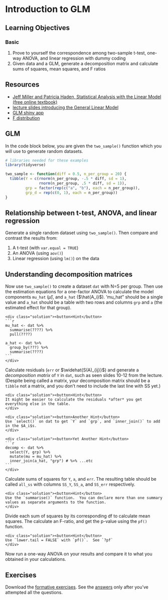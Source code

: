 # Introduction to GLM {#glm}

## Learning Objectives

### Basic

1. Prove to yourself the correspondence among two-sample t-test, one-way ANOVA, and linear regression with dummy coding
2. Given data and a GLM, generate a decomposition matrix and calculate sums of squares, mean squares, and F ratios

## Resources

* [Jeff Miller and Patricia Haden, Statistical Analysis with the Linear Model (free online textbook)](http://www.otago.ac.nz/psychology/otago039309.pdf)
* [lecture slides introducing the General Linear Model](slides/08_glm_slides.pdf)
* [GLM shiny app](http://rstudio2.psy.gla.ac.uk/Dale/GLM)
* [F distribution](http://rstudio2.psy.gla.ac.uk/Dale/fdist)


## GLM

In the code block below, you are given the `two_sample()` function which you will use to generate random datasets.

```r
# libraries needed for these examples
library(tidyverse)

two_sample <- function(diff = 0.5, n_per_group = 20) {
  tibble(Y = c(rnorm(n_per_group, -.5 * diff, sd = 1),
               rnorm(n_per_group, .5 * diff, sd = 1)),
         grp = factor(rep(c("a", "b"), each = n_per_group)),
         grp_d = rep(c(0, 1), each = n_per_group))
}
```

## Relationship between t-test, ANOVA, and linear regression

Generate a single random dataset using `two_sample()`.  Then compare and contrast the results from:

1. A t-test (with `var.equal = TRUE`)
2. An ANOVA (using `aov()`)
3. Linear regression (using `lm()`) on the data


## Understanding decomposition matrices

Now use `two_sample()` to create a dataset `dat` with N=5 per group.  Then use the estimation equations for a one-factor ANOVA to calculate the model components `mu_hat` ($\hat{\mu}$), and `a_hat` ($\hat{A_i}$).  'mu_hat" should be a single value and `a_hat` should be a table with two rows and columns `grp` and `a` (the estimated effect for that group).

    <div class="solution"><button>Hint</button>
    ```r
    mu_hat <- dat %>%
      summarise(????) %>%
      pull(????)
    
    a_hat <- dat %>%
      group_by(???) %>% 
      summarise(????)
    ```
    </div>

Calculate residuals (`err` or $\widehat{S(A)_{ij}}$) and generate a *decomposition matrix* of `Y` in `dat`, such as seen slides 10-12 from the lecture.  (Despite being called a matrix, your decomposition matrix should be a `tibble` not a matrix, and you don't need to include the last line with SS yet.) 

    <div class="solution"><button>Hint</button>
    It might be easier to calculate the residuals *after* you get everything else in the table.
    </div>

    <div class="solution"><button>Another Hint</button>
    Use `select()` on dat to get `Y` and `grp`, and `inner_join()` to add in the $A_i$s.
    </div>

    <div class="solution"><button>Yet Another Hint</button>
    ```r
    decomp <- dat %>% 
      select(Y, grp) %>%
      mutate(mu = mu_hat) %>%
      inner_join(a_hat, "grp") # %>% ...etc
    ```
    </div>

Calculate sums of squares for `Y`, `a`, and `err`.  The resulting table should be called `all_ss` with columns `SS_Y`, `SS_a`, and `SS_err` respectively.

    <div class="solution"><button>Hint</button>
    Use the `summarise()` function.  You can declare more than one summary values as separate arguments to the function.
    </div>

Divide each sum of squares by its corresponding df to calculate mean squares.  The calculate an F-ratio, and get the p-value using the `pf()` function.

    <div class="solution"><button>Hint</button>
    Use `lower.tail = FALSE` with `pf()`.  See `?pf`
    </div>

Now run a one-way ANOVA on your results and compare it to what you obtained in your calculations.


## Exercises

Download the [formative exercises](formative_exercises/09_glm_stub.Rmd). See the [answers](formative_exercises/09_glm_solution.Rmd) only after you've attempted all the questions.
